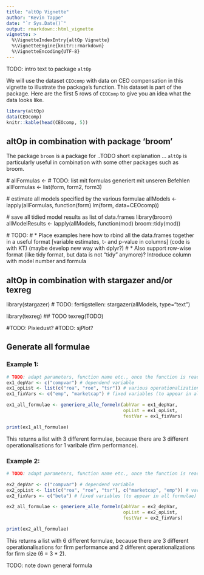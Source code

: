 ```yaml
---
title: "altOp Vignette"
author: "Kevin Tappe"
date: "`r Sys.Date()`"
output: rmarkdown::html_vignette
vignette: >
  %\VignetteIndexEntry{altOp Vignette}
  %\VignetteEngine{knitr::rmarkdown}
  %\VignetteEncoding{UTF-8}
---
```



TODO: intro text to package `altOp`

We will use the dataset `CEOcomp` with data on CEO compensation in this vignette to illustrate the package's function. This dataset is part of the package. Here are the first 5 rows of `CEOComp` to give you an idea what the data looks like.
```r
library(altOp)
data(CEOcomp)
knitr::kable(head(CEOcomp, 5))
```


## altOp in combination with package 'broom'

  The package `broom`  is a package for ..TODO short explanation ...
  `altOp` is particularly useful in combination with some other packages such as broom.

  # allFormulas <- # TODO: list mit formulas generiert mit unseren Befehlen
  allFormulas <- list(form, form2, form3)

  # estimate all models specified by the various formulae
  allModels <- lapply(allFormulas, function(form) lm(form, data=CEOcomp))

  # save all tidied model results as list of data.frames
  library(broom)
  allModelResults <- lapply(allModels, function(mod) broom::tidy(mod))

  # TODO:
  #    * Place examples here how to rbind all the data.frames together in a useful format [variable estimates, t- and p-value in columns] (code is with KT) (maybe develop new way with dplyr?)
  #    * Also support row-wise format (like tidy format, but data is not "tidy" anymore)? Introduce column with model number and formula


## altOp in combination with stargazer and/or texreg
  library(stargazer)
  # TODO: fertigstellen: stargazer(allModels, type="text")

  library(texreg)
  ## TODO texreg(TODO)

  #TODO: Pixiedust?
  #TODO: sjPlot?



## Generate all formulae
### Example 1:
```r
# TODO: adapt parameters, function name etc., once the function is ready
ex1_depVar <- c("compvar") # dependend variable
ex1_opList <- list(c("roa", "roe", "tsr")) # various operationalizations of firm performance
ex1_fixVars <- c("emp", "marketcap") # fixed variables (to appear in all formulae)

ex1_all_formulae <- generiere_alle_formeln(abhVar = ex1_depVar,
                                           opList = ex1_opList,
                                           festVar = ex1_fixVars)

print(ex1_all_formulae)

```
This returns a list with 3 different formulae, because there are 3 different operationalisations for 1 varibale (firm performance).




### Example 2:

```r
# TODO: adapt parameters, function name etc., once the function is ready

ex2_depVar <- c("compvar") # dependend variable
ex2_opList <- list(c("roa", "roe", "tsr"), c("marketcap", "emp")) # various operationalizations for firm perf. and firm size
ex2_fixVars <- c("beta") # fixed variables (to appear in all formulae)

ex2_all_formulae <- generiere_alle_formeln(abhVar = ex2_depVar,
                                           opList = ex2_opList,
                                           festVar = ex2_fixVars)

print(ex2_all_formulae)
```
This returns a list with 6 different formulae, because there are 3 different operationalisations for firm performance and 2 different operationalizations for firm size (6 = 3 * 2).

TODO: note down general formula

